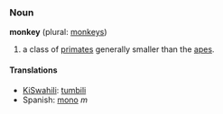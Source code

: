===Noun===
'''monkey''' (plural: [[monkeys]])

#a class of [[primate]]s generally smaller than the [[ape]]s.

====Translations====
*[[KiSwahili]]: [[tumbili]]
*Spanish: [[mono]] ''m''